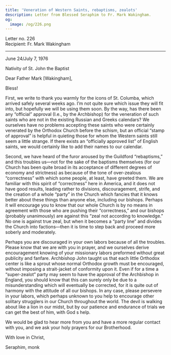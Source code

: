 ```yaml
---
title: 'Veneration of Western Saints, rebaptisms, zealots'
description: Letter from Blessed Seraphim to Fr. Mark Wakingham.
og:
  image: /og/226.png
---
```


<div style={{textAlign:'right', fontFamily:'monospace'}}>Letter no. 226</div>
<div style={{textAlign:'left', fontFamily:'monospace'}}>Recipient: Fr. Mark Wakingham</div>

---

June 24/July 7, 1976

Nativity of St. John the Baptist

Dear Father Mark [Wakingham],

Bless!

First, we write to thank you warmly for the icons of St. Columba, which arrived safely several weeks ago. I’m not quite sure which issue they will fit into, but hopefully we will be using them soon. By the way, has there been any “official” approval (I.e., by the Archbishop) for the veneration of such saints who are not in the existing Russian and Greeks calendars? We ourselves have no problems accepting these saints who were certainly venerated by the Orthodox Church before the schism, but an official “stamp of approval” is helpful in quieting those for whom the Western saints still seem a little strange. If there exists an “officially approved list” of English saints, we would certainly like to add their names to our calendar.

Second, we have heard of the furor aroused by the Guildford “rebaptisms,” and this troubles us—not for the sake of the baptisms themselves (for our Church has been quite broad in its acceptance of different degrees of economy and strictness) as because of the tone of over-zealous “correctness” with which some people, at least, have greeted them. We are familiar with this spirit of “correctness” here in America, and it does not have good results, leading rather to divisions, discouragement, strife, and the creation of a whole “party” in the Church which fancies that it knows better about these things than anyone else, including our bishops. Perhaps it will encourage you to know that our whole Church is by no means in agreement with those who are pushing their “correctness,” and our bishops (probably unanimously) are against this “zeal not according to knowledge.” No one is against true zeal, but when it becomes a “party line” and divides the Church into factions—then it is time to step back and proceed more soberly and moderately.

Perhaps you are discouraged in your own labors because of all the troubles. Please know that we are with you in prayer, and we ourselves derive encouragement knowing of your missionary labors preformed without great publicity and fanfare. Archbishop John taught us that each little Orthodox center is like a sprout whose normal Orthodox growth must be encouraged, without imposing a strait-jacket of conformity upon it. Even if for a time a “super-zealot” party may seem to have the approval of the Archbishop in England, you should know that this can surely only be due to a misunderstanding which will eventually be corrected, for it is quite out of harmony with the attitude of all our bishops. In any case, please persevere in your labors, which perhaps unknown to you help to encourage other solitary strugglers in our Church throughout the world. The devil is walking about like a lion in our midst, but by our patience and endurance of trials we can get the best of him, with God s help.

We would be glad to hear more from you and have a more regular contact with you, and we ask your holy prayers for our Brotherhood.

With love in Christ,

Seraphim, monk
